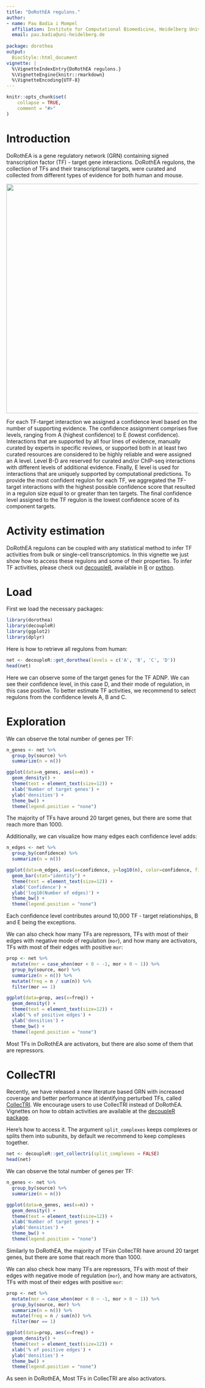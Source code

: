 ```yaml
--- 
title: "DoRothEA regulons."
author:
- name: Pau Badia i Mompel
  affiliation: Institute for Computational Biomedicine, Heidelberg University
  email: pau.badia@uni-heidelberg.de
   
package: dorothea
output:
  BiocStyle::html_document
vignette: |
  %\VignetteIndexEntry{DoRothEA regulons.}
  %\VignetteEngine{knitr::rmarkdown}
  %\VignetteEncoding{UTF-8}
---
```


```r
knitr::opts_chunk$set(
    collapse = TRUE,
    comment = "#>"
)
```

# Introduction

DoRothEA is a gene regulatory network (GRN) containing signed transcription factor
(TF) - target gene interactions. DoRothEA regulons, the collection of TFs and
their transcriptional targets, were curated and collected from different types of
evidence for both human and mouse.

<img src="../man/figures/overview.png" align="center" width="600">

For each TF-target interaction we assigned a confidence level based on the
number of supporting evidence. The confidence assignment comprises five levels,
ranging from A (highest confidence) to E (lowest confidence). Interactions that
are supported by all four lines of evidence, manually curated by experts in
specific reviews, or supported both in at least two curated resources are
considered to be highly reliable and were assigned an A level. Level B-D are
reserved for curated and/or ChIP-seq interactions with different levels of
additional evidence. Finally, E level is used for interactions that are
uniquely supported by computational predictions. To provide the most confident
regulon for each TF, we aggregated the TF-target interactions with the highest
possible confidence score that resulted in a regulon size equal to or greater
than ten targets. The final confidence level assigned to the TF regulon is the
lowest confidence score of its component targets.

# Activity estimation
DoRothEA regulons can be coupled with any statistical method to infer TF
activities from bulk or single-cell transcriptomics.
In this vignette we just show how to access these regulons and some of their
properties. To infer TF activities, please check out
[decoupleR](https://doi.org/10.1093/bioadv/vbac016), available in
[R](https://saezlab.github.io/decoupleR/) or
[python](https://github.com/saezlab/decoupler-py).

# Load
First we load the necessary packages:
```r
library(dorothea)
library(decoupleR)
library(ggplot2)
library(dplyr)
```

Here is how to retrieve all regulons from human:
```r
net <- decoupleR::get_dorothea(levels = c('A', 'B', 'C', 'D'))
head(net)
```

Here we can observe some of the target genes for the TF ADNP. We can see their
confidence level, in this case D, and their mode of regulation, in this case
positive. To better estimate TF activities, we recommend to select regulons from
the confidence levels A, B and C.

# Exploration
We can observe the total number of genes per TF:
```r
n_genes <- net %>%
  group_by(source) %>%
  summarize(n = n())

ggplot(data=n_genes, aes(x=n)) +
  geom_density() +
  theme(text = element_text(size=12)) +
  xlab('Number of target genes') +
  ylab('densities') +
  theme_bw() +
  theme(legend.position = "none")

```

The majority of TFs have around 20 target genes, but there are some that reach
more than 1000. 

Additionally, we can visualize how many edges each confidence level adds:
```r
n_edges <- net %>%
  group_by(confidence) %>%
  summarize(n = n())

ggplot(data=n_edges, aes(x=confidence, y=log10(n), color=confidence, fill=confidence)) +
  geom_bar(stat="identity") +
  theme(text = element_text(size=12)) +
  xlab('Confidence') +
  ylab('log10(Number of edges)') +
  theme_bw() +
  theme(legend.position = "none")

```

Each confidence level contributes around 10,000 TF - target relationships, B
and E being the exceptions. 

We can also check how many TFs are repressors, TFs with most of their edges with
negative mode of regulation (`mor`), and how many are activators, TFs with most
of their edges with positive `mor`:

```r
prop <- net %>%
  mutate(mor = case_when(mor < 0 ~ -1, mor > 0 ~ 1)) %>%
  group_by(source, mor) %>%
  summarize(n = n()) %>%
  mutate(freq = n / sum(n)) %>%
  filter(mor == 1)

ggplot(data=prop, aes(x=freq)) +
  geom_density() +
  theme(text = element_text(size=12)) +
  xlab('% of positive edges') +
  ylab('densities') +
  theme_bw() +
  theme(legend.position = "none")

```

Most TFs in DoRothEA are activators, but there are also some of them that
are repressors.

# CollecTRI

Recently, we have released a new literature based GRN with increased coverage and better
performance at identifying perturbed TFs, called [CollecTRI](https://github.com/saezlab/CollecTRI).
We encourage users to use CollecTRI instead of DoRothEA. Vignettes on how to
obtain activities are available at the [decoupleR package](https://saezlab.github.io/decoupleR/).

Here's how to access it. The argument `split_complexes` keeps complexes or
splits them into subunits, by default we recommend to keep complexes together.

```r
net <- decoupleR::get_collectri(split_complexes = FALSE)
head(net)
```

We can observe the total number of genes per TF:
```r
n_genes <- net %>%
  group_by(source) %>%
  summarize(n = n())

ggplot(data=n_genes, aes(x=n)) +
  geom_density() +
  theme(text = element_text(size=12)) +
  xlab('Number of target genes') +
  ylab('densities') +
  theme_bw() +
  theme(legend.position = "none")

```

Similarly to DoRothEA, the majority of TFsin CollecTRI have around 20 target genes, but
there are some that reach more than 1000.

We can also check how many TFs are repressors, TFs with most of their edges with
negative mode of regulation (`mor`), and how many are activators, TFs with most
of their edges with positive `mor`:

```r
prop <- net %>%
  mutate(mor = case_when(mor < 0 ~ -1, mor > 0 ~ 1)) %>%
  group_by(source, mor) %>%
  summarize(n = n()) %>%
  mutate(freq = n / sum(n)) %>%
  filter(mor == 1)

ggplot(data=prop, aes(x=freq)) +
  geom_density() +
  theme(text = element_text(size=12)) +
  xlab('% of positive edges') +
  ylab('densities') +
  theme_bw() +
  theme(legend.position = "none")

```

As seen in DoRothEA, Most TFs in CollecTRI are also activators.